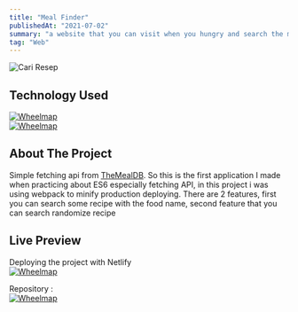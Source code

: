 ```yaml
---
title: "Meal Finder"
publishedAt: "2021-07-02"
summary: "a website that you can visit when you hungry and search the meal recipe you want"
tag: "Web"
---
```


![Cari Resep](/cari_resep.png)

## Technology Used

[![Wheelmap](https://img.shields.io/badge/JavaScript-F7DF1E?style=for-the-badge&logo=javascript&logoColor=black)](https://www.javascript.com/) <br/>
[![Wheelmap](https://img.shields.io/badge/Webpack-35434F?style=for-the-badge&logo=webpack&logoColor=8acef2)](https://github.com/webpack/webpack)

## About The Project

Simple fetching api from [TheMealDB](https://www.themealdb.com/).
So this is the first application I made when practicing about ES6 especially fetching API, in this project i was using webpack to minify production deploying. There are 2 features, first you can search some recipe with the food name, second feature that you can search randomize recipe

## Live Preview

Deploying the project with Netlify<br/>
[![Wheelmap](https://img.shields.io/badge/MealFinder-00C7B7?style=for-the-badge&logo=netlify&logoColor=white)](https://cariresep.netlify.app/)

Repository :<br/>
[![Wheelmap](https://img.shields.io/badge/GitHub-100000?style=for-the-badge&logo=github&logoColor=white)](https://github.com/restufff/fetching-themealdb-api)
